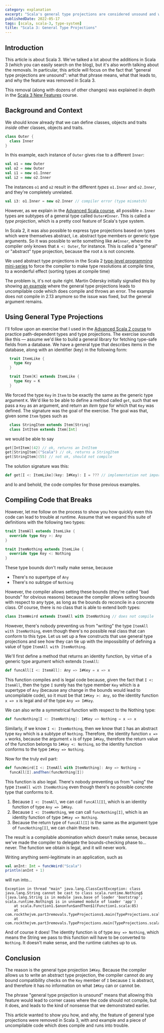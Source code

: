 ```yaml
---
category: explanation
excerpt: "Scala's general type projections are considered unsound and were removed in Scala 3: discover what this means and how it affects your code"
publishedDate: 2022-05-17
tags: [scala, scala-3, type-system]
title: "Scala 3: General Type Projections"
---
```


## Introduction

This article is about Scala 3. We've talked a lot about the additions in Scala 3 (which you can easily search on the blog), but it's also worth talking about the removals. In particular, this article will focus on the fact that "general type projections are unsound": what that phrase means, what that leads to, and why the feature was removed in Scala 3.

This removal (along with dozens of other changes) was explained in depth in the [Scala 3 New Features](/courses/scala-3-new-features) course.

## Background and Context

We should know already that we can define classes, objects and traits _inside_ other classes, objects and traits.

```scala
class Outer {
  class Inner
}
```

In this example, each instance of `Outer` gives rise to a different `Inner`:

```scala
val o1 = new Outer
val o2 = new Outer
val i1 = new o1.Inner
val i2 = new o2.Inner
```

The instances `o1` and `o2` result in the different _types_ `o1.Inner` and `o2.Inner`, and they're completely unrelated.

```scala
val i3: o1.Inner = new o2.Inner // compiler error (type mismatch)
```

However, as we explain in the [Advanced Scala course](/courses/advanced-scala), all possible `o.Inner` types are subtypes of a general type called `Outer#Inner`. This is called a _type projection_, which is a pretty cool feature of Scala's type system.

In Scala 2, it was also possible to express type projections based on types which were themselves abstract, i.e. abstract type members or generic type arguments. So it was possible to write something like `A#Inner`, where the compiler only knows that `A <: Outer`, for instance. This is called a "general" or "abstract" type projection, because the root `A` is not concrete.

We used abstract type projections in the Scala 2 [type-level programming mini-series](/articles/type-level-programming-in-scala-part-1-numbers-and-comparisons) to force the compiler to make type resolutions at compile time, to a wonderful effect (sorting types at compile time)

The problem is, it's not quite right. Martin Odersky initially signalled this by showing [an example](https://github.com/lampepfl/dotty/issues/1050) where the general type projections leads to uncompilable code which does compile and throws an error. The example does not compile in 2.13 anymore so the issue was fixed, but the general argument remains.

## Using General Type Projections

I'll follow upon an exercise that I used in the [Advanced Scala 2 course](/courses/advanced-scala-old) to practice path-dependent types and type projections. The exercise sounds like this &mdash; assume we'd like to build a general library for fetching type-safe fields from a database. We have a general type that describes items in the database, along with an identifier (key) in the following form:

```scala
  trait ItemLike {
    type Key
  }

  trait Item[K] extends ItemLike {
    type Key = K
  }
```

We forced the type `Key` in `Item` to be exactly the same as the generic type argument `K`. We'd like to be able to define a method called `get`, such that we pass a `Key` as an argument, and return an _item type_ for which that `Key` was defined. The signature was the goal of the exercise. The goal was that, given some `Item` types such as

```scala
  class StringItem extends Item[String]
  class IntItem extends Item[Int]
```

we would be able to say

```scala
get[IntItem](42) // ok, returns an IntItem
get[StringItem]("Scala") // ok, returns a StringItem
get[StringItem](55) // not ok, should not compile
```

The solution signature was this:

```scala
def get[I <: ItemLike](key: I#Key): I = ??? // implementation not important (and also impossible without some other info)
```

and lo and behold, the code compiles for those previous examples.

## Compiling Code that Breaks

However, let me follow on the process to show you how quickly even this code can lead to trouble at runtime. Assume that we expand this suite of definitions with the following two types:

```scala
trait ItemAll extends ItemLike {
  override type Key >: Any
}

trait ItemNothing extends ItemLike {
  override type Key <: Nothing
}
```

These type bounds don't really make sense, because

- There's no supertype of `Any`
- There's no subtype of `Nothing`

However, the compiler allows setting these bounds (they're called "bad bounds" for obvious reasons) because the compiler allows setting bounds with respect to any type, as long as the bounds do reconcile in a concrete class. Of course, there is no class that is able to extend both types:

```scala
class ItemWeird extends ItemAll with ItemNothing // does not compile
```

However, there's nobody preventing us from "writing" the type `ItemAll with ItemNothing`, even though there's no possible real class that can conform to this type. Let us set up a few constructs that use general type projections and see how they can tie up with the impossibility of defining a value of type `ItemAll with ItemNothing`.

We'll first define a method that returns an identity function, by virtue of a generic type argument which extends `ItemAll`:

```scala
def funcAll[I <: ItemAll]: Any => I#Key = x => x
```

This function compiles and is legal code because, given the fact that `I <: ItemAll`, then the type `I` surely has the type member `Key` which is a supertype of `Any` (because any change in the bounds would lead to uncompilable code), so it must be that `I#Key >: Any`, so the identity function `x => x` is legal and of the type `Any => I#Key`.

We can also write a symmetrical function with respect to the Nothing type:

```scala
def funcNothing[I <: ItemNothing]: I#Key => Nothing = x => x
```

Similarly, if we know `I <: ItemNothing`, then we know that `I` has an abstract type `Key` which is a subtype of `Nothing`. Therefore, the identity function `x => x` works, because the argument `x` is of type `I#Key`, therefore the return value of the function belongs to `I#Key <: Nothing`, so the identity function conforms to the type `I#Key => Nothing`.

Now for the truly evil part:

```scala
def funcWeird[I <: ItemAll with ItemNothing]: Any => Nothing =
  funcAll[I].andThen(funcNothing[I])
```

This function is also legal. There's nobody preventing us from "using" the type `ItemAll with ItemNothing` even though there's no possible concrete type that conforms to it.

1. Because `I <: ItemAll`, we can call `funcAll[I]`, which is an identity function of type `Any => I#Key`.
1. Because `I <: ItemNothing`, we can call `funcNothing[I]`, which is an identity function of type `I#Key => Nothing`.
1. Because the return type of `funcAll[I]` is the same as the argument type of `funcNothing[I]`, we can chain these two.

The result is a compilable abomination which doesn't make sense, because we've made the compiler to delegate the bounds-checking phase to... never. The function we obtain is legal, and it will never work.

Writing anything semi-legitimate in an application, such as

```scala
val anInt: Int = funcWeird("Scala")
println(anInt + 1)
```

will run into...

```text
Exception in thread "main" java.lang.ClassCastException: class java.lang.String cannot be cast to class scala.runtime.Nothing$ (java.lang.String is in module java.base of loader 'bootstrap'; scala.runtime.Nothing$ is in unnamed module of loader 'app')
	at scala.Function1.$anonfun$andThen$1(Function1.scala:85)
	at com.rockthejvm.part3removals.TypeProjections$.main(TypeProjections.scala:39)
	at com.rockthejvm.part3removals.TypeProjections.main(TypeProjections.scala)
```

And of course it does! The identity function is of type `Any => Nothing`, which means the String we pass to this function will have to be converted to `Nothing`. It doesn't make sense, and the runtime catches up to us.

## Conclusion

The reason is the general type projection `I#Key`. Because the compiler allows us to write an abstract type projection, the compiler cannot do any bound compatibility checks on the `Key` member of `I` because `I` is abstract, and therefore it has no information on what `I#Key` can or cannot be.

The phrase "general type projection is unsound" means that allowing this feature would lead to corner cases where the code should not compile, but it does, and leads to the kind of nonsense that we demonstrated earlier.

This article wanted to show you how, and why, the feature of general type projections were removed in Scala 3, with and example and a piece of uncompilable code which does compile and runs into trouble.
